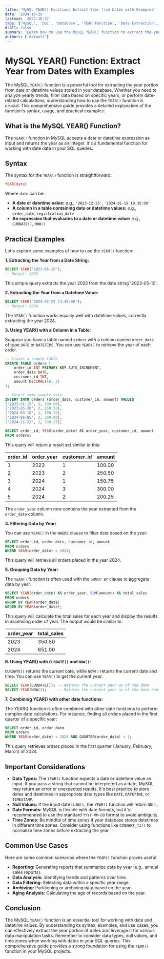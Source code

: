 ```yaml
---
title: 'MySQL YEAR() Function: Extract Year from Dates with Examples'
date: '2024-10-26'
lastmod: '2024-10-27'
tags: ['MySQL', 'SQL', 'Database', 'YEAR Function', 'Date Extraction', 'Date Functions', 'SQL Tutorial', 'Data Manipulation']
draft: false
summary: 'Learn how to use the MySQL YEAR() function to extract the year from date and datetime values. This comprehensive guide covers syntax, examples, and use cases for effective data manipulation.'
authors: ['default']
---
```


# MySQL YEAR() Function: Extract Year from Dates with Examples

The MySQL `YEAR()` function is a powerful tool for extracting the year portion from date or datetime values stored in your database.  Whether you need to analyze yearly trends, filter data based on specific years, or perform date-related calculations, understanding how to use the `YEAR()` function is crucial. This comprehensive guide provides a detailed explanation of the function's syntax, usage, and practical examples.

## What is the MySQL YEAR() Function?

The `YEAR()` function in MySQL accepts a date or datetime expression as input and returns the year as an integer. It's a fundamental function for working with date data in your SQL queries.

## Syntax

The syntax for the `YEAR()` function is straightforward:

```sql
YEAR(date)
```

Where `date` can be:

*   **A date or datetime value:**  e.g., `'2023-12-25'`, `'2024-01-15 10:30:00'`
*   **A column in a table containing date or datetime values:** e.g., `order_date`, `registration_date`
*   **An expression that evaluates to a date or datetime value:** e.g.,  `CURDATE()`, `NOW()`

## Practical Examples

Let's explore some examples of how to use the `YEAR()` function:

**1. Extracting the Year from a Date String:**

```sql
SELECT YEAR('2023-05-10');
-- Output: 2023
```

This simple query extracts the year 2023 from the date string '2023-05-10'.

**2. Extracting the Year from a Datetime Value:**

```sql
SELECT YEAR('2024-02-29 14:45:00');
-- Output: 2024
```

The `YEAR()` function works equally well with datetime values, correctly extracting the year 2024.

**3. Using YEAR() with a Column in a Table:**

Suppose you have a table named `orders` with a column named `order_date` of type `DATE` or `DATETIME`. You can use `YEAR()` to retrieve the year of each order.

```sql
-- Create a sample table
CREATE TABLE orders (
    order_id INT PRIMARY KEY AUTO_INCREMENT,
    order_date DATE,
    customer_id INT,
    amount DECIMAL(10, 2)
);

-- Insert some sample data
INSERT INTO orders (order_date, customer_id, amount) VALUES
('2023-01-15', 1, 100.00),
('2023-05-20', 2, 250.50),
('2024-03-10', 1, 150.75),
('2024-08-05', 3, 300.00),
('2024-11-22', 2, 200.25);

SELECT order_id, YEAR(order_date) AS order_year, customer_id, amount
FROM orders;
```

This query will return a result set similar to this:

| order\_id | order\_year | customer\_id | amount |
| :-------- | :---------- | :----------- | :----- |
| 1         | 2023        | 1            | 100.00 |
| 2         | 2023        | 2            | 250.50 |
| 3         | 2024        | 1            | 150.75 |
| 4         | 2024        | 3            | 300.00 |
| 5         | 2024        | 2            | 200.25 |

The `order_year` column now contains the year extracted from the `order_date` column.

**4. Filtering Data by Year:**

You can use `YEAR()` in the `WHERE` clause to filter data based on the year:

```sql
SELECT order_id, order_date, customer_id, amount
FROM orders
WHERE YEAR(order_date) = 2024;
```

This query will retrieve all orders placed in the year 2024.

**5. Grouping Data by Year:**

The `YEAR()` function is often used with the `GROUP BY` clause to aggregate data by year:

```sql
SELECT YEAR(order_date) AS order_year, SUM(amount) AS total_sales
FROM orders
GROUP BY YEAR(order_date)
ORDER BY YEAR(order_date);
```

This query will calculate the total sales for each year and display the results in ascending order of year.  The output would be similar to:

| order\_year | total\_sales |
| :---------- | :------------- |
| 2023        | 350.50       |
| 2024        | 651.00       |

**6. Using YEAR() with `CURDATE()` and `NOW()`:**

`CURDATE()` returns the current date, while `NOW()` returns the current date and time.  You can use `YEAR()` to get the current year:

```sql
SELECT YEAR(CURDATE()); -- Returns the current year as of the date
SELECT YEAR(NOW());     -- Returns the current year as of the date and time
```

**7.  Combining YEAR() with other date functions:**

The YEAR() function is often combined with other date functions to perform complex date calculations. For instance, finding all orders placed in the first quarter of a specific year:

```sql
SELECT order_id, order_date
FROM orders
WHERE YEAR(order_date) = 2024 AND QUARTER(order_date) = 1;
```

This query retrieves orders placed in the first quarter (January, February, March) of 2024.

## Important Considerations

*   **Data Types:**  The `YEAR()` function expects a date or datetime value as input.  If you pass a string that cannot be interpreted as a date, MySQL may return an error or unexpected results.  It's best practice to store dates and datetimes in appropriate data types like `DATE`, `DATETIME`, or `TIMESTAMP`.
*   **Null Values:** If the input date is `NULL`, the `YEAR()` function will return `NULL`.
*   **Date Formats:** MySQL is flexible with date formats, but it's recommended to use the standard `YYYY-MM-DD` format to avoid ambiguity.
*   **Time Zones:**  Be mindful of time zones if your database stores datetimes in different time zones.  Consider using functions like `CONVERT_TZ()` to normalize time zones before extracting the year.

## Common Use Cases

Here are some common scenarios where the `YEAR()` function proves useful:

*   **Reporting:** Generating reports that summarize data by year (e.g., annual sales reports).
*   **Data Analysis:** Identifying trends and patterns over time.
*   **Data Filtering:** Selecting data within a specific year range.
*   **Archiving:**  Partitioning or archiving data based on the year.
*   **Aging Analysis:** Calculating the age of records based on the year.

## Conclusion

The MySQL `YEAR()` function is an essential tool for working with date and datetime values.  By understanding its syntax, examples, and use cases, you can effectively extract the year portion of dates and leverage it for various data manipulation tasks.  Remember to consider data types, null values, and time zones when working with dates in your SQL queries. This comprehensive guide provides a strong foundation for using the `YEAR()` function in your MySQL projects.
